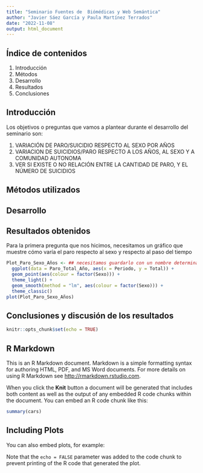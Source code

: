 ```yaml
---
title: "Seminario Fuentes de  Biómédicas y Web Semántica"
author: "Javier Sáez García y Paula Martínez Terrados"
date: "2022-11-08"
output: html_document
---
```


## Índice de contenidos
1. Introducción
2. Métodos
3. Desarrollo
4. Resultados
5. Conclusiones

## Introducción
Los objetivos o preguntas que vamos a plantear durante el desarrollo del seminario son:

1. VARIACIÓN DE PARO/SUICIDIO RESPECTO AL SEXO POR AÑOS
2. VARIACION DE SUICIDIOS/PARO RESPECTO A LOS AÑOS, AL SEXO Y A COMUNIDAD AUTONOMA
3. VER SI EXISTE O NO RELACIÓN ENTRE LA CANTIDAD DE PARO, Y EL NÚMERO DE SUICIDIOS

## Métodos utilizados

## Desarrollo 

## Resultados obtenidos
Para la primera pregunta que nos hicimos, necesitamos un gráfico que muestre cómo varía el paro respecto al sexo y respecto al paso del tiempo
```r
Plot_Paro_Sexo_Años <- ## necesitamos guardarlo con un nombre determinado
  ggplot(data = Paro_Total_Año, aes(x = Periodo, y = Total)) +
  geom_point(aes(colour = factor(Sexo))) +
  theme_light() +
  geom_smooth(method = "lm", aes(colour = factor(Sexo))) +
  theme_classic()
plot(Plot_Paro_Sexo_Años)
```

## Conclusiones y discusión de los resultados

```r
knitr::opts_chunk$set(echo = TRUE)
```

## R Markdown

This is an R Markdown document. Markdown is a simple formatting syntax for authoring HTML, PDF, and MS Word documents. For more details on using R Markdown see <http://rmarkdown.rstudio.com>.

When you click the **Knit** button a document will be generated that includes both content as well as the output of any embedded R code chunks within the document. You can embed an R code chunk like this:

```r
summary(cars)
```

## Including Plots

You can also embed plots, for example:

Note that the `echo = FALSE` parameter was added to the code chunk to prevent printing of the R code that generated the plot.
